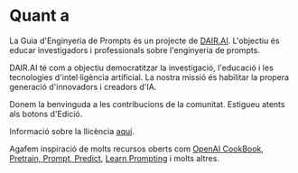 # Quant a

La Guia d'Enginyeria de Prompts és un projecte de [DAIR.AI](https://github.com/dair-ai). L'objectiu és educar investigadors i professionals sobre l'enginyeria de prompts.

DAIR.AI té com a objectiu democratitzar la investigació, l'educació i les tecnologies d'intel·ligència artificial. La nostra missió és habilitar la propera generació d'innovadors i creadors d'IA.

Donem la benvinguda a les contribucions de la comunitat. Estigueu atents als botons d'Edició.

Informació sobre la llicència [aquí](https://github.com/dair-ai/Prompt-Engineering-Guide#license).

Agafem inspiració de molts recursos oberts com [OpenAI CookBook](https://github.com/openai/openai-cookbook), [Pretrain, Prompt, Predict](http://pretrain.nlpedia.ai/), [Learn Prompting](https://learnprompting.org/) i molts altres.
